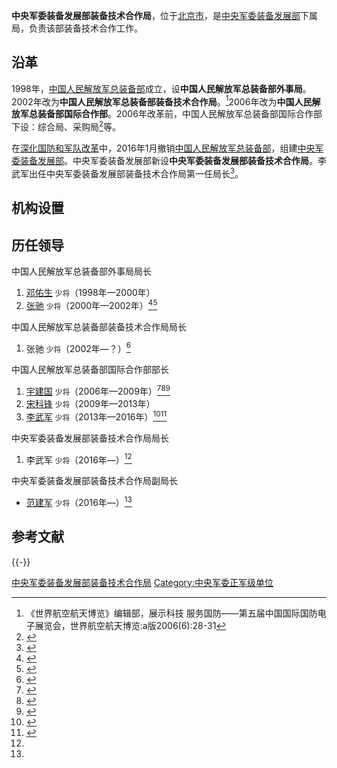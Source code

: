 {{Infobox PRCG
|color = darkgreen
|机构名称 = 中央军委装备发展部装备技术合作局
|上级机构 = [[中央军委装备发展部|中央军委装备发展部]]
|机构类型 = 中央军委装备发展部下属局
|军事级别 = 正军级|nocat
|标志1 = China Emblem PLA.svg
|标志1说明 = [[中国人民解放军军徽|中国人民解放军军徽]]
|职位1 = 局长
|人员1 = [[李武军|李武军]]
|衔级1 = [[中国人民解放军少将|少将]]
|职位2 = 
|人员2 =
|职位3 =
|人员3 =
|职位4 =
|人员4 =
|地址1 = [[北京市|北京市]]
|成立时间 = 2016年
|a=
|b=
|c=
|d=
|E=
|e=
}}

'''中央军委装备发展部装备技术合作局'''，位于[[北京市|北京市]]，是[[中央军委装备发展部|中央军委装备发展部]]下属局，负责该部装备技术合作工作。

==沿革==
1998年，[[中国人民解放军总装备部|中国人民解放军总装备部]]成立，设'''中国人民解放军总装备部外事局'''。2002年改为'''中国人民解放军总装备部装备技术合作局'''。<ref name=sj>《世界航空航天博览》编辑部，展示科技 服务国防——第五届中国国际国防电子展览会，世界航空航天博览:a版2006(6):28-31</ref>2006年改为'''中国人民解放军总装备部国际合作部'''。2006年改革前，中国人民解放军总装备部国际合作部下设：综合局、采购局<ref>{{Cite web |url=http://chinacba.org/ccba/Default.aspx?TabID=1&InfoID=4402&ctl=InfoDetail&mid=14869&ContainerType=G&ContainerName=_default&ContainerSrc=notitle.ascx&SkinType=L&SkinName=cba_second&SkinSrc=cba_second.ascx |title=中国报关协会三届三次理事会2012年工作报告，中国报关协会，2013-03-26 |accessdate=2016-09-27 |archive-date=2016-11-30 |archive-url=https://web.archive.org/web/20161130125435/http://chinacba.org/ccba/Default.aspx?TabID=1&InfoID=4402&ctl=InfoDetail&mid=14869&ContainerType=G&ContainerName=_default&ContainerSrc=notitle.ascx&SkinType=L&SkinName=cba_second&SkinSrc=cba_second.ascx |dead-url=no }}</ref>等。

在[[深化国防和军队改革|深化国防和军队改革]]中，2016年1月撤销[[中国人民解放军总装备部|中国人民解放军总装备部]]，组建[[中央军委装备发展部|中央军委装备发展部]]。中央军委装备发展部新设'''中央军委装备发展部装备技术合作局'''。李武军出任中央军委装备发展部装备技术合作局第一任局长<ref name=liwj>{{Cite web |url=http://news.ifeng.com/a/20160427/48603521_0.shtml |title=李武军少将任中央军委装备发展部装备技术合作局局长，凤凰网，2016-04-27 |accessdate=2016-09-27 |archive-date=2019-05-12 |archive-url=https://web.archive.org/web/20190512084437/http://news.ifeng.com/a/20160427/48603521_0.shtml |dead-url=no }}</ref>。

==机构设置==

== 历任领导 ==
;中国人民解放军总装备部外事局局长
# [[邓佑生|邓佑生]] <small>少将</small>（1998年—2000年）
# [[张驰_(解放军)|张驰]] <small>少将</small>（2000年—2002年）<ref>{{Cite web |url=http://mil.sohu.com/20081014/n260017285.shtml |title=2000年中国航展回顾，搜狐，2008-10-14 |accessdate=2016-09-27 |archive-date=2016-09-27 |archive-url=https://web.archive.org/web/20160927205356/http://mil.sohu.com/20081014/n260017285.shtml |dead-url=no }}</ref><ref>{{Cite web |url=http://www.people.com.cn/GB/junshi/60/20020501/721681.html |title=我军友好参观团结束访古回京，解放军报2002年5月01日 |accessdate=2016年9月27日 |archive-date=2016年11月30日 |archive-url=https://web.archive.org/web/20161130134805/http://www.people.com.cn/GB/junshi/60/20020501/721681.html |dead-url=no }}</ref>

;中国人民解放军总装备部装备技术合作局局长
# 张驰 <small>少将</small>（2002年—？）<ref>{{Cite web |url=http://military.china.com/zh_cn/relation/11003671/20020619/11276142.html |title=总装备部部长曹刚川上将结束对法国的访问，中华网，2002-06-19 |access-date=2016-09-27 |archive-url=https://web.archive.org/web/20160927205615/http://military.china.com/zh_cn/relation/11003671/20020619/11276142.html |archive-date=2016-09-27 |dead-url=yes }}</ref>

;中国人民解放军总装备部国际合作部部长
# [[宇建国|宇建国]] <small>少将</small>（2006年—2009年）<ref>{{Cite web |url=http://futures.money.hexun.com/2371032.shtml |title=新兴铸管际华轻工07式军服生产服务获军方赞誉，和讯，2007-07-18 |accessdate=2016-09-27 |archive-date=2016-11-30 |archive-url=https://web.archive.org/web/20161130130426/http://futures.money.hexun.com/2371032.shtml |dead-url=no }}</ref><ref>{{Cite web |url=http://news.163.com/09/0518/20/59KG94JO000120GU.html |title=白俄罗斯总统卢卡申科会见常万全，网易，2009-05-18 |access-date=2016-09-27 |archive-url=https://web.archive.org/web/20160927210624/http://news.163.com/09/0518/20/59KG94JO000120GU.html |archive-date=2016-09-27 |dead-url=yes }}</ref><ref>{{Cite web |url=http://www.guangzhou.gov.cn/special/2006/node_1409/node_1411/2006/11/10/1163127089139081.shtml |title=第六届中国航展隆重开幕，中国广州，2006-11-10 |accessdate=2016-09-27 |archive-date=2016-10-01 |archive-url=https://web.archive.org/web/20161001155005/http://www.guangzhou.gov.cn/special/2006/node_1409/node_1411/2006/11/10/1163127089139081.shtml |dead-url=no }}</ref>
# [[宋科锋|宋科锋]] <small>少将</small>（2009年—2013年）
# [[李武军|李武军]] <small>少将</small>（2013年—2016年）<ref>{{Cite web |url=http://www.zhuhai.gov.cn/xxgk/xwzx/zhyw/201412/t20141211_7015662.html |title=何宁卡赴京拜访航展各相关单位并召开座谈会凝聚共识 协同创新 共同开创中国航展新局面，中国珠海，2014-12-11 |accessdate=2016-09-27 |archive-date=2016-09-27 |archive-url=https://web.archive.org/web/20160927224355/http://www.zhuhai.gov.cn/xxgk/xwzx/zhyw/201412/t20141211_7015662.html |dead-url=no }}</ref><ref>{{Cite web |url=http://www.chinanews.com/mil/2013/08-27/5213121.shtml |title=解放军副总参谋长侯树森与孟加拉国陆军参谋长会谈，中国新闻网，2013-08-27 |accessdate=2016-09-27 |archive-date=2019-05-11 |archive-url=https://web.archive.org/web/20190511231436/http://www.chinanews.com/mil/2013/08-27/5213121.shtml |dead-url=no }}</ref>

{{col-begin}}
{{col-2}}
;中央军委装备发展部装备技术合作局局长
# 李武军 <small>少将</small>（2016年—）<ref name=liwj/>

{{col-2}}
;中央军委装备发展部装备技术合作局副局长
*[[范建军|范建军]] <small>少将</small>（2016年—）<ref name=liwj/>

{{col-end}}

== 参考文献 ==
{{Reflist}}

{{-}}
{{中央军委|属}}
[[Category:中央军委装备发展部装备技术合作局|]]
[[Category:中央军委正军级单位|Category:中央军委正军级单位]]